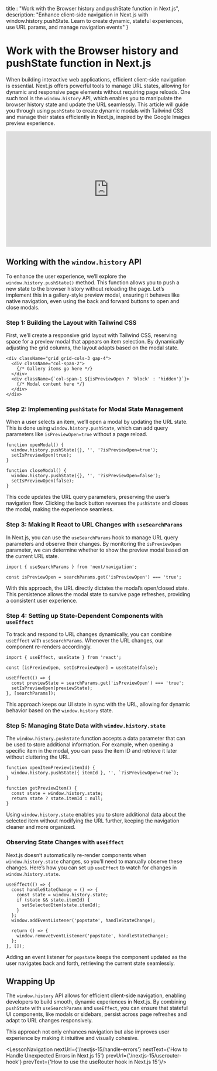 
  title : "Work with the Browser history and pushState function in Next.js",
  description: "Enhance client-side navigation in Next.js with window.history.pushState. Learn to create dynamic, stateful experiences, use URL params, and manage navigation events"
}

# Work with the Browser history and pushState function in Next.js

When building interactive web applications, efficient client-side navigation is essential. Next.js offers powerful tools to manage URL states, allowing for dynamic and responsive page elements without requiring page reloads. One such tool is the `window.history` API, which enables you to manipulate the browser history state and update the URL seamlessly. This article will guide you through using `pushState` to create dynamic modals with Tailwind CSS and manage their states efficiently in Next.js, inspired by the Google Images preview experience.

<iframe width="560" height="315" src="https://www.youtube.com/embed/SIpldx3OIGs?si=H9eo_9pz7CmKHJrC" title="YouTube video player" frameborder="0" allow="accelerometer; autoplay; clipboard-write; encrypted-media; gyroscope; picture-in-picture; web-share" referrerpolicy="strict-origin-when-cross-origin" allowfullscreen></iframe>

## Working with the `window.history` API

To enhance the user experience, we’ll explore the `window.history.pushState()` method. This function allows you to push a new state to the browser history without reloading the page. Let’s implement this in a gallery-style preview modal, ensuring it behaves like native navigation, even using the back and forward buttons to open and close modals.

### Step 1: Building the Layout with Tailwind CSS

First, we’ll create a responsive grid layout with Tailwind CSS, reserving space for a preview modal that appears on item selection. By dynamically adjusting the grid columns, the layout adapts based on the modal state.

```tsx
<div className="grid grid-cols-3 gap-4">
  <div className="col-span-2">
    {/* Gallery items go here */}
  </div>
  <div className={`col-span-1 ${isPreviewOpen ? 'block' : 'hidden'}`}>
    {/* Modal content here */}
  </div>
</div>
```

### Step 2: Implementing `pushState` for Modal State Management

When a user selects an item, we’ll open a modal by updating the URL state. This is done using `window.history.pushState`, which can add query parameters like `isPreviewOpen=true` without a page reload.

```tsx
function openModal() {
  window.history.pushState({}, '', '?isPreviewOpen=true');
  setIsPreviewOpen(true);
}

function closeModal() {
  window.history.pushState({}, '', '?isPreviewOpen=false');
  setIsPreviewOpen(false);
}
```

This code updates the URL query parameters, preserving the user’s navigation flow. Clicking the back button reverses the `pushState` and closes the modal, making the experience seamless.

### Step 3: Making It React to URL Changes with `useSearchParams`

In Next.js, you can use the `useSearchParams` hook to manage URL query parameters and observe their changes. By monitoring the `isPreviewOpen` parameter, we can determine whether to show the preview modal based on the current URL state.

```tsx
import { useSearchParams } from 'next/navigation';

const isPreviewOpen = searchParams.get('isPreviewOpen') === 'true';
```

With this approach, the URL directly dictates the modal’s open/closed state. This persistence allows the modal state to survive page refreshes, providing a consistent user experience.

### Step 4: Setting up State-Dependent Components with `useEffect`

To track and respond to URL changes dynamically, you can combine `useEffect` with `useSearchParams`. Whenever the URL changes, our component re-renders accordingly.

```tsx
import { useEffect, useState } from 'react';

const [isPreviewOpen, setIsPreviewOpen] = useState(false);

useEffect(() => {
  const previewState = searchParams.get('isPreviewOpen') === 'true';
  setIsPreviewOpen(previewState);
}, [searchParams]);
```

This approach keeps our UI state in sync with the URL, allowing for dynamic behavior based on the `window.history` state.

### Step 5: Managing State Data with `window.history.state`

The `window.history.pushState` function accepts a data parameter that can be used to store additional information. For example, when opening a specific item in the modal, you can pass the item ID and retrieve it later without cluttering the URL.

```tsx
function openItemPreview(itemId) {
  window.history.pushState({ itemId }, '', `?isPreviewOpen=true`);
}

function getPreviewItem() {
  const state = window.history.state;
  return state ? state.itemId : null;
}
```

Using `window.history.state` enables you to store additional data about the selected item without modifying the URL further, keeping the navigation cleaner and more organized.

### Observing State Changes with `useEffect`

Next.js doesn’t automatically re-render components when `window.history.state` changes, so you’ll need to manually observe these changes. Here’s how you can set up `useEffect` to watch for changes in `window.history.state`.

```tsx
useEffect(() => {
  const handleStateChange = () => {
    const state = window.history.state;
    if (state && state.itemId) {
      setSelectedItem(state.itemId);
    }
  };
  window.addEventListener('popstate', handleStateChange);

  return () => {
    window.removeEventListener('popstate', handleStateChange);
  };
}, []);
```

Adding an event listener for `popstate` keeps the component updated as the user navigates back and forth, retrieving the current state seamlessly.

## Wrapping Up

The `window.history` API allows for efficient client-side navigation, enabling developers to build smooth, dynamic experiences in Next.js. By combining `pushState` with `useSearchParams` and `useEffect`, you can ensure that stateful UI components, like modals or sidebars, persist across page refreshes and adapt to URL changes responsively.

This approach not only enhances navigation but also improves user experience by making it intuitive and visually cohesive.

<LessonNavigation nextUrl={'/nextjs-15/handle-errors'} nextText={'How to Handle Unexpected Errors in Next.js 15'} prevUrl={'/nextjs-15/userouter-hook'} prevText={'How to use the useRouter hook in Next.js 15'}/>
